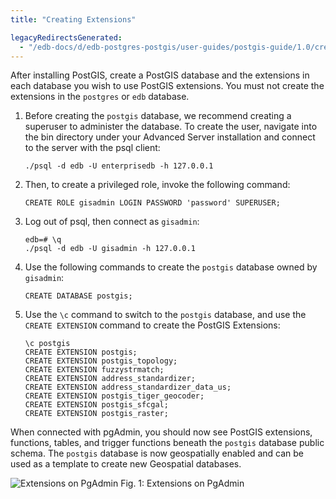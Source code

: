 ```yaml
---
title: "Creating Extensions"

legacyRedirectsGenerated:
  - "/edb-docs/d/edb-postgres-postgis/user-guides/postgis-guide/1.0/creating_extensions.html"
---
```


<div id="extensions" class="registered_link"></div>

After installing PostGIS, create a PostGIS database and the extensions in each database you wish to use PostGIS extensions. You must not create the extensions in the `postgres` or `edb` database.

1.  Before creating the `postgis` database, we recommend creating a superuser to administer the database. To create the user, navigate into the bin directory under your Advanced Server installation and connect to the server with the psql client:

    ```text
    ./psql -d edb -U enterprisedb -h 127.0.0.1
    ```

2.  Then, to create a privileged role, invoke the following command:

    ```text
    CREATE ROLE gisadmin LOGIN PASSWORD 'password' SUPERUSER;
    ```

3.  Log out of psql, then connect as `gisadmin`:

    ```text
    edb=# \q
    ./psql -d edb -U gisadmin -h 127.0.0.1
    ```

4.  Use the following commands to create the `postgis` database owned by `gisadmin`:

    ```text
    CREATE DATABASE postgis;
    ```

5.  Use the `\c` command to switch to the `postgis` database, and use the `CREATE EXTENSION` command to create the PostGIS Extensions:

    ```text
    \c postgis
    CREATE EXTENSION postgis;
    CREATE EXTENSION postgis_topology;
    CREATE EXTENSION fuzzystrmatch;
    CREATE EXTENSION address_standardizer;
    CREATE EXTENSION address_standardizer_data_us;
    CREATE EXTENSION postgis_tiger_geocoder;
    CREATE EXTENSION postgis_sfcgal;
    CREATE EXTENSION postgis_raster;
    ```

When connected with pgAdmin, you should now see PostGIS extensions, functions, tables, and trigger functions beneath the `postgis` database public schema. The `postgis` database is now geospatially enabled and can be used as a template to create new Geospatial databases.

![Extensions on PgAdmin](images/pgadmin.png)
Fig. 1: Extensions on PgAdmin
